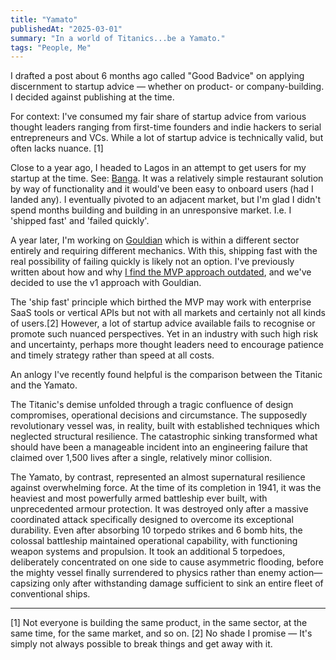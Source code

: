 ```yaml
---
title: "Yamato"
publishedAt: "2025-03-01"
summary: "In a world of Titanics...be a Yamato."
tags: "People, Me"
---
```


I drafted a post about 6 months ago called "Good Badvice" on applying discernment to startup advice — whether on product- or company-building. I decided against publishing at the time.

For context: I've consumed my fair share of startup advice from various thought leaders ranging from first-time founders and indie hackers to serial entrepreneurs and VCs. While a lot of startup advice is technically valid, but often lacks nuance. [1]

Close to a year ago, I headed to Lagos in an attempt to get users for my startup at the time. See: [Banga](t18e.com/blog/idea-ball). It was a relatively simple restaurant solution by way of functionality and it would've been easy to onboard users (had I landed any). I eventually pivoted to an adjacent market, but I'm glad I didn't spend months building and building in an unresponsive market. I.e. I 'shipped fast' and 'failed quickly'.

A year later, I'm working on [Gouldian](gouldian.xyz) which is within a different sector entirely and requiring different mechanics. With this, shipping fast with the real possibility of failing quickly is likely not an option. I've previously written about how and why [I find the MVP approach outdated](t18e.com/blog/v1), and we've decided to use the v1 approach with Gouldian.

The 'ship fast' principle which birthed the MVP may work with enterprise SaaS tools or vertical APIs but not with all markets and certainly not all kinds of users.[2] However, a lot of startup advice available fails to recognise or promote such nuanced perspectives. Yet in an industry with such high risk and uncertainty, perhaps more thought leaders need to encourage patience and timely strategy rather than speed at all costs. 

An anlogy I've recently found helpful is the comparison between the Titanic and the Yamato. 

The Titanic's demise unfolded through a tragic confluence of design compromises, operational decisions and circumstance. The supposedly revolutionary vessel was, in reality, built with established techniques which neglected structural resilience. The catastrophic sinking transformed what should have been a manageable incident into an engineering failure that claimed over 1,500 lives after a single, relatively minor collision.

The Yamato, by contrast, represented an almost supernatural resilience against overwhelming force. At the time of its completion in 1941, it was the heaviest and most powerfully armed battleship ever built, with unprecedented armour protection. It was destroyed only after a massive coordinated attack specifically designed to overcome its exceptional durability. Even after absorbing 10 torpedo strikes and 6 bomb hits, the colossal battleship maintained operational capability, with functioning weapon systems and propulsion. It took an additional 5 torpedoes, deliberately concentrated on one side to cause asymmetric flooding, before the mighty vessel finally surrendered to physics rather than enemy action—capsizing only after withstanding damage sufficient to sink an entire fleet of conventional ships.

---
\[1\] Not everyone is building the same product, in the same sector, at the same time, for the same market, and so on.
\[2\] No shade I promise — It's simply not always possible to break things and get away with it.
